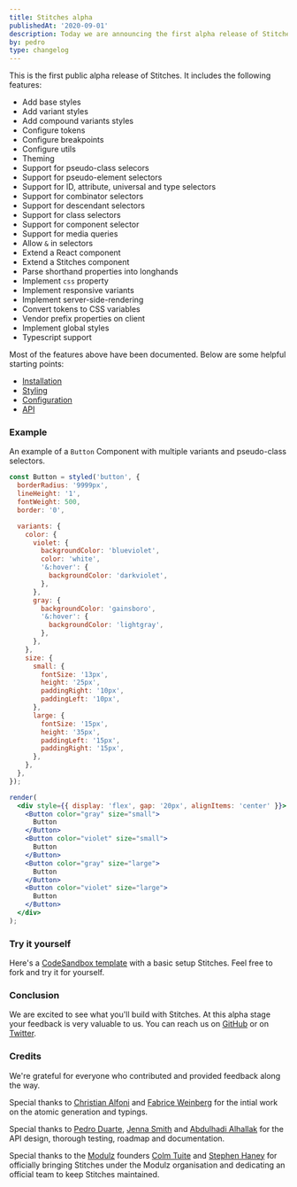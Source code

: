 ```yaml
---
title: Stitches alpha
publishedAt: '2020-09-01'
description: Today we are announcing the first alpha release of Stitches. This is an early look at the API and features.
by: pedro
type: changelog
---
```


This is the first public alpha release of Stitches. It includes the following features:

- Add base styles
- Add variant styles
- Add compound variants styles
- Configure tokens
- Configure breakpoints
- Configure utils
- Theming
- Support for pseudo-class selecors
- Support for pseudo-element selectors
- Support for ID, attribute, universal and type selectors
- Support for combinator selectors
- Support for descendant selectors
- Support for class selectors
- Support for component selector
- Support for media queries
- Allow `&` in selectors
- Extend a React component
- Extend a Stitches component
- Parse shorthand properties into longhands
- Implement `css` property
- Implement responsive variants
- Implement server-side-rendering
- Convert tokens to CSS variables
- Vendor prefix properties on client
- Implement global styles
- Typescript support

Most of the features above have been documented. Below are some helpful starting points:

- [Installation](/docs/installation)
- [Styling](/docs/styling)
- [Configuration](/docs/tokens)
- [API](/docs/api)

### Example

An example of a `Button` Component with multiple variants and pseudo-class selectors.

```jsx live manual
const Button = styled('button', {
  borderRadius: '9999px',
  lineHeight: '1',
  fontWeight: 500,
  border: '0',

  variants: {
    color: {
      violet: {
        backgroundColor: 'blueviolet',
        color: 'white',
        '&:hover': {
          backgroundColor: 'darkviolet',
        },
      },
      gray: {
        backgroundColor: 'gainsboro',
        '&:hover': {
          backgroundColor: 'lightgray',
        },
      },
    },
    size: {
      small: {
        fontSize: '13px',
        height: '25px',
        paddingRight: '10px',
        paddingLeft: '10px',
      },
      large: {
        fontSize: '15px',
        height: '35px',
        paddingLeft: '15px',
        paddingRight: '15px',
      },
    },
  },
});

render(
  <div style={{ display: 'flex', gap: '20px', alignItems: 'center' }}>
    <Button color="gray" size="small">
      Button
    </Button>
    <Button color="violet" size="small">
      Button
    </Button>
    <Button color="gray" size="large">
      Button
    </Button>
    <Button color="violet" size="large">
      Button
    </Button>
  </div>
);
```

### Try it yourself

Here's a [CodeSandbox template](https://codesandbox.io/s/stitches-starter-typescript-113w1?file=/src/App.tsx) with a basic setup Stitches. Feel free to fork and try it for yourself.

### Conclusion

We are excited to see what you'll build with Stitches. At this alpha stage your feedback is very valuable to us. You can reach us on [GitHub](https://github.com/modulz/stitches) or on [Twitter](https://twitter.com/stitchesjs).

### Credits

We're grateful for everyone who contributed and provided feedback along the way.

Special thanks to [Christian Alfoni](https://twitter.com/christianalfoni) and [Fabrice Weinberg](https://twitter.com/fweinb) for the intial work on the atomic generation and typings.

Special thanks to [Pedro Duarte](https://twitter.com/peduarte), [Jenna Smith](https://twitter.com/jjenzz) and [Abdulhadi Alhallak](https://twitter.com/hadi_hlk) for the API design, thorough testing, roadmap and documentation.

Special thanks to the [Modulz](https://modulz.app) founders [Colm Tuite](https://twitter.com/colmtuite) and [Stephen Haney](https://twitter.com/sdothaney) for officially bringing Stitches under the Modulz organisation and dedicating an official team to keep Stitches maintained.

